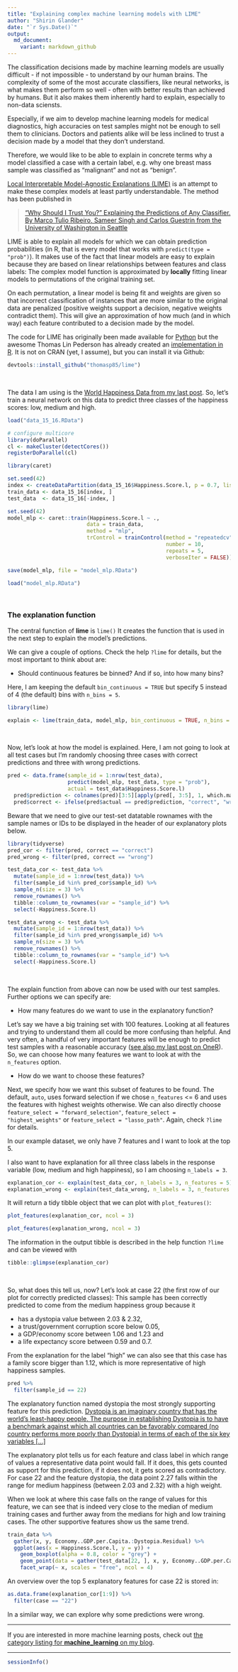 ```yaml
---
title: "Explaining complex machine learning models with LIME"
author: "Shirin Glander"
date: "`r Sys.Date()`"
output:
  md_document:
    variant: markdown_github
---
```


The classification decisions made by machine learning models are usually difficult - if not impossible - to understand by our human brains. The complexity of some of the most accurate classifiers, like neural networks, is what makes them perform so well - often with better results than achieved by humans. But it also makes them inherently hard to explain, especially to non-data sciensts.

Especially, if we aim to develop machine learning models for medical diagnostics, high accuracies on test samples might not be enough to sell them to clinicians. Doctors and patients alike will be less inclined to trust a decision made by a model that they don't understand. 

Therefore, we would like to be able to explain in concrete terms why a model classified a case with a certain label, e.g. why one breast mass sample was classified as "malignant" and not as "benign".

[Local Interpretable Model-Agnostic Explanations (LIME)](https://www.oreilly.com/learning/introduction-to-local-interpretable-model-agnostic-explanations-lime) is an attempt to make these complex models at least partly understandable. The method has been published in

> [“Why Should I Trust You?” Explaining the Predictions of Any Classifier. By Marco Tulio Ribeiro, Sameer Singh and Carlos Guestrin from the University of Washington in Seattle](https://arxiv.org/pdf/1602.04938.pdf)

LIME is able to explain all models for which we can obtain prediction probabilities (in R, that is every model that works with `predict(type = "prob")`). It makes use of the fact that linear models are easy to explain because they are based on linear relationships between features and class labels: The complex model function is approximated by **locally** fitting linear models to permutations of the original training set.

On each permutation, a linear model is being fit and weights are given so that incorrect classification of instances that are more similar to the original data are penalized (positive weights support a decision, negative weights contradict them). This will give an approximation of how much (and in which way) each feature contributed to a decision made by the model.

The code for LIME has originally been made available for [Python](https://github.com/marcotcr/lime) but the awesome Thomas Lin Pederson has already created an [implementation in R](https://github.com/thomasp85/lime). It is not on CRAN (yet, I assume), but you can install it via Github:

```r
devtools::install_github("thomasp85/lime")
```

<br>

The data I am using is the [World Happiness Data from my last post](https://shiring.github.io/machine_learning/2017/04/23/one_r). So, let's train a neural network on this data to predict three classes of the happiness scores: low, medium and high.

```r
load("data_15_16.RData")
```

```r
# configure multicore
library(doParallel)
cl <- makeCluster(detectCores())
registerDoParallel(cl)

library(caret)
```

```r
set.seed(42)
index <- createDataPartition(data_15_16$Happiness.Score.l, p = 0.7, list = FALSE)
train_data <- data_15_16[index, ]
test_data  <- data_15_16[-index, ]
```

```r
set.seed(42)
model_mlp <- caret::train(Happiness.Score.l ~ .,
                         data = train_data,
                         method = "mlp",
                         trControl = trainControl(method = "repeatedcv", 
                                                  number = 10, 
                                                  repeats = 5, 
                                                  verboseIter = FALSE))
```

```r
save(model_mlp, file = "model_mlp.RData")
```

```r
load("model_mlp.RData")
```

<br>

### The explanation function

The central function of **lime** is `lime()` It creates the function that is used in the next step to explain the model's predictions.

We can give a couple of options. Check the help `?lime` for details, but the most important to think about are:

- Should continuous features be binned? And if so, into how many bins?

Here, I am keeping the default `bin_continuous = TRUE` but specify 5 instead of 4 (the default) bins with `n_bins = 5`.

```r
library(lime)

explain <- lime(train_data, model_mlp, bin_continuous = TRUE, n_bins = 5, n_permutations = 1000)
```

<br>

Now, let's look at how the model is explained. Here, I am not going to look at all test cases but I'm randomly choosing three cases with correct predictions and three with wrong predictions.

```r
pred <- data.frame(sample_id = 1:nrow(test_data),
                   predict(model_mlp, test_data, type = "prob"),
                   actual = test_data$Happiness.Score.l)
  pred$prediction <- colnames(pred)[3:5][apply(pred[, 3:5], 1, which.max)]
  pred$correct <- ifelse(pred$actual == pred$prediction, "correct", "wrong")
```

Beware that we need to give our test-set datatable rownames with the sample names or IDs to be displayed in the header of our explanatory plots below.

```r
library(tidyverse)
pred_cor <- filter(pred, correct == "correct")
pred_wrong <- filter(pred, correct == "wrong")

test_data_cor <- test_data %>%
  mutate(sample_id = 1:nrow(test_data)) %>%
  filter(sample_id %in% pred_cor$sample_id) %>%
  sample_n(size = 3) %>%
  remove_rownames() %>%
  tibble::column_to_rownames(var = "sample_id") %>%
  select(-Happiness.Score.l)

test_data_wrong <- test_data %>%
  mutate(sample_id = 1:nrow(test_data)) %>%
  filter(sample_id %in% pred_wrong$sample_id) %>%
  sample_n(size = 3) %>%
  remove_rownames() %>%
  tibble::column_to_rownames(var = "sample_id") %>%
  select(-Happiness.Score.l)
```

<br>

The explain function from above can now be used with our test samples. Further options we can specify are:

- How many features do we want to use in the explanatory function? 

Let's say we have a big training set with 100 features. Looking at all features and trying to understand them all could be more confusing than helpful. And very often, a handful of very important features will be enough to predict test samples with a reasonable accuracy ([see also my last post on OneR](https://shiring.github.io/machine_learning/2017/04/23/one_r)). So, we can choose how many features we want to look at with the `n_features` option.

- How do we want to choose these features?

Next, we specify how we want this subset of features to be found. The default, `auto`, uses forward selection if we chose `n_features` <= 6 and uses the features with highest weights otherwise. We can also directly choose `feature_select = "forward_selection"`, `feature_select = "highest_weights"` or `feature_select = "lasso_path"`. Again, check `?lime` for details.

In our example dataset, we only have 7 features and I want to look at the top 5.

I also want to have explanation for all three class labels in the response variable (low, medium and high happiness), so I am choosing `n_labels = 3`.

```r
explanation_cor <- explain(test_data_cor, n_labels = 3, n_features = 5)
explanation_wrong <- explain(test_data_wrong, n_labels = 3, n_features = 5)
```

It will return a tidy tibble object that we can plot with `plot_features()`:

```r
plot_features(explanation_cor, ncol = 3)
```

```r
plot_features(explanation_wrong, ncol = 3)
```

The information in the output tibble is described in the help function `?lime` and can be viewed with

```r
tibble::glimpse(explanation_cor)
```

<br>

So, what does this tell us, now? Let's look at case 22 (the first row of our plot for correctly predicted classes): This sample has been correctly predicted to come from the medium happiness group because it

- has a dystopia value between 2.03 & 2.32,
- a trust/government corruption score below 0.05,
- a GDP/economy score between 1.06 and 1.23 and
- a life expectancy score between 0.59 and 0.7.

From the explanation for the label "high" we can also see that this case has a family score bigger than 1.12, which is more representative of high happiness samples.

```r
pred %>%
  filter(sample_id == 22)
```

The explanatory function named dystopia the most strongly supporting feature for this prediction. [Dystopia is an imaginary country that has the world’s least-happy people. The purpose in establishing Dystopia is to have a benchmark against which all countries can be favorably compared (no country performs more poorly than Dystopia) in terms of each of the six key variables [...]](http://worldhappiness.report/faq/)

The explanatory plot tells us for each feature and class label in which range of values a representative data point would fall. If it does, this gets counted as support for this prediction, if it does not, it gets scored as contradictory. For case 22 and the feature dystopia, the data point 2.27 falls within the range for medium happiness (between 2.03 and 2.32) with a high weight.

When we look at where this case falls on the range of values for this feature, we can see that is indeed very close to the median of medium training cases and further away from the medians for high and low training cases.
The other supportive features show us the same trend.

```r
train_data %>%
  gather(x, y, Economy..GDP.per.Capita.:Dystopia.Residual) %>%
  ggplot(aes(x = Happiness.Score.l, y = y)) +
    geom_boxplot(alpha = 0.8, color = "grey") + 
    geom_point(data = gather(test_data[22, ], x, y, Economy..GDP.per.Capita.:Dystopia.Residual), color = "red", size = 3) +
    facet_wrap(~ x, scales = "free", ncol = 4)
```

An overview over the top 5 explanatory features for case 22 is stored in:

```r
as.data.frame(explanation_cor[1:9]) %>%
  filter(case == "22")
```

In a similar way, we can explore why some predictions were wrong.

---

If you are interested in more machine learning posts, check out [the category listing for **machine_learning** on my blog](https://shiring.github.io/categories.html#machine_learning-ref).

---

```r
sessionInfo()
```
